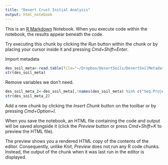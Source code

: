 ```yaml
---
title: "Desert Crust Initial Analysis"
output: html_notebook
---
```


This is an [R Markdown](http://rmarkdown.rstudio.com) Notebook. When you execute code within the notebook, the results appear beneath the code. 

Try executing this chunk by clicking the *Run* button within the chunk or by placing your cursor inside it and pressing *Cmd+Shift+Enter*. 

Import metadata
```r
des_soil_meta<-read.table(file="~/Dropbox/DesertSoils/DesertSoilMetadata.txt", header=T, row.names = 1, sep='\t')
str(des_soil_meta)
```

Remove variables we don't need. 

```r
des_soil_meta_2<-des_soil_meta[,!names(des_soil_meta) %in% c("Seq.Project.ID", "Sample.ID", "Sample.Name", "Collection", "Collection.Day")]
str(des_soil_meta_2)
```



Add a new chunk by clicking the *Insert Chunk* button on the toolbar or by pressing *Cmd+Option+I*.

When you save the notebook, an HTML file containing the code and output will be saved alongside it (click the *Preview* button or press *Cmd+Shift+K* to preview the HTML file). 

The preview shows you a rendered HTML copy of the contents of the editor. Consequently, unlike *Knit*, *Preview* does not run any R code chunks. Instead, the output of the chunk when it was last run in the editor is displayed.

